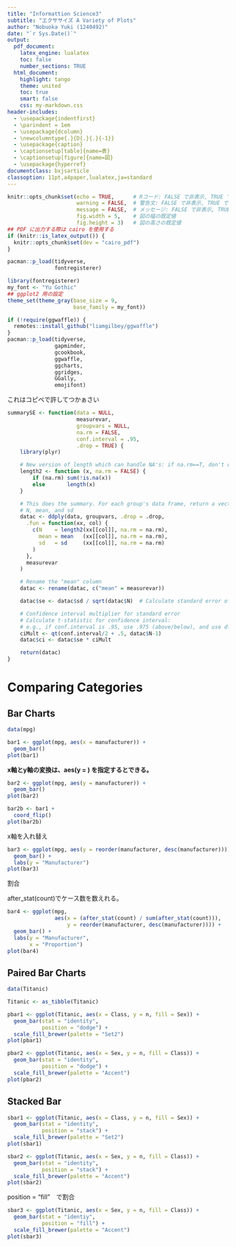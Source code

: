 ```yaml
---
title: "Informattion Science3"
subtitle: "エクササイズ A Variety of Plots"
author: "Nobuoka Yuki (1240492)"
date: "`r Sys.Date()`"
output:
  pdf_document:
    latex_engine: lualatex
    toc: false
    number_sections: TRUE
  html_document:
    highlight: tango
    theme: united
    toc: true
    smart: false
    css: my-markdown.css
header-includes:
  - \usepackage{indentfirst}
  - \parindent = 1em
  - \usepackage{dcolumn}
  - \newcolumntype{.}{D{.}{.}{-1}}
  - \usepackage{caption}
  - \captionsetup[table]{name=表}
  - \captionsetup[figure]{name=図}
  - \usepackage{hyperref}
documentclass: bxjsarticle
classoption: 11pt,a4paper,lualatex,ja=standard
---
```


```r
knitr::opts_chunk$set(echo = TRUE,      # Rコード: FALSE で非表示, TRUE で表示
                      warning = FALSE,  # 警告文: FALSE で非表示, TRUE で表示
                      message = FALSE,  # メッセージ: FALSE で非表示, TRUE で表示
                      fig.width = 5,    # 図の幅の既定値
                      fig.height = 3)   # 図の高さの既定値
## PDF に出力する際は cairo を使用する
if (knitr::is_latex_output()) {
  knitr::opts_chunk$set(dev = "cairo_pdf")
}
```


```r
pacman::p_load(tidyverse, 
               fontregisterer)
```


```r
library(fontregisterer)
my_font <- "Yu Gothic"
## ggplot2 用の設定
theme_set(theme_gray(base_size = 9,
                     base_family = my_font))
```

```r
if (!require(ggwaffle)) {
  remotes::install_github("liamgilbey/ggwaffle")
}
pacman::p_load(tidyverse,
               gapminder,
               gcookbook,
               ggwaffle,
               ggcharts,
               ggridges,
               GGally,
               emojifont)
```

これはコピペで許してつかぁさい

```r
summarySE <- function(data = NULL, 
                      measurevar, 
                      groupvars = NULL, 
                      na.rm = FALSE,
                      conf.interval = .95, 
                      .drop = TRUE) {
    library(plyr)

    # New version of length which can handle NA's: if na.rm==T, don't count them
    length2 <- function (x, na.rm = FALSE) {
        if (na.rm) sum(!is.na(x))
        else       length(x)
    }

    # This does the summary. For each group's data frame, return a vector with
    # N, mean, and sd
    datac <- ddply(data, groupvars, .drop = .drop,
      .fun = function(xx, col) {
        c(N    = length2(xx[[col]], na.rm = na.rm),
          mean = mean   (xx[[col]], na.rm = na.rm),
          sd   = sd     (xx[[col]], na.rm = na.rm)
        )
      },
      measurevar
    )

    # Rename the "mean" column    
    datac <- rename(datac, c("mean" = measurevar))

    datac$se <- datac$sd / sqrt(datac$N)  # Calculate standard error of the mean

    # Confidence interval multiplier for standard error
    # Calculate t-statistic for confidence interval: 
    # e.g., if conf.interval is .95, use .975 (above/below), and use df=N-1
    ciMult <- qt(conf.interval/2 + .5, datac$N-1)
    datac$ci <- datac$se * ciMult

    return(datac)
}
```

# Comparing  Categories

## Bar Charts

```r
data(mpg)

bar1 <- ggplot(mpg, aes(x = manufacturer)) +
  geom_bar()
plot(bar1)
```


**x軸とy軸の変換は、aes(y = ) を指定するとできる。**

```r
bar2 <- ggplot(mpg, aes(y = manufacturer)) +
  geom_bar()
plot(bar2)
```

```r
bar2b <- bar1 +
  coord_flip()
plot(bar2b)
```

x軸を入れ替え

```r
bar3 <- ggplot(mpg, aes(y = reorder(manufacturer, desc(manufacturer)))) +
  geom_bar() +
  labs(y = "Manufacturer")
plot(bar3)
```


割合

after_stat(count)でケース数を数えれる。

```r
bar4 <- ggplot(mpg,
               aes(x = (after_stat(count) / sum(after_stat(count))),
                   y = reorder(manufacturer, desc(manufacturer)))) +
  geom_bar() +
  labs(y = "Manufacturer",
       x = "Proportion")
plot(bar4)
```


## Paired Bar Charts

```r
data(Titanic)

Titanic <- as_tibble(Titanic)

pbar1 <- ggplot(Titanic, aes(x = Class, y = n, fill = Sex)) +
  geom_bar(stat = "identity",
           position = "dodge") +
  scale_fill_brewer(palette = "Set2")
plot(pbar1)
```

```r
pbar2 <- ggplot(Titanic, aes(x = Sex, y = n, fill = Class)) +
  geom_bar(stat = "identity",
           position = "dodge") +
  scale_fill_brewer(palette = "Accent")
plot(pbar2)
```

## Stacked Bar

```r
sbar1 <- ggplot(Titanic, aes(x = Class, y = n, fill = Sex)) +
  geom_bar(stat = "identity",
           position = "stack") +
  scale_fill_brewer(palette = "Set2")
plot(sbar1)
```

```r
sbar2 <- ggplot(Titanic, aes(x = Sex, y = n, fill = Class)) +
  geom_bar(stat = "identity",
           position = "stack") +
  scale_fill_brewer(palette = "Accent")
plot(sbar2)
```


position = "fill"　で割合

```r
sbar3 <- ggplot(Titanic, aes(x = Sex, y = n, fill = Class)) +
  geom_bar(stat = "identiy",
           position = "fill") +
  scale_fill_brewer(palette = "Accent")
plot(sbar3)
```



















































